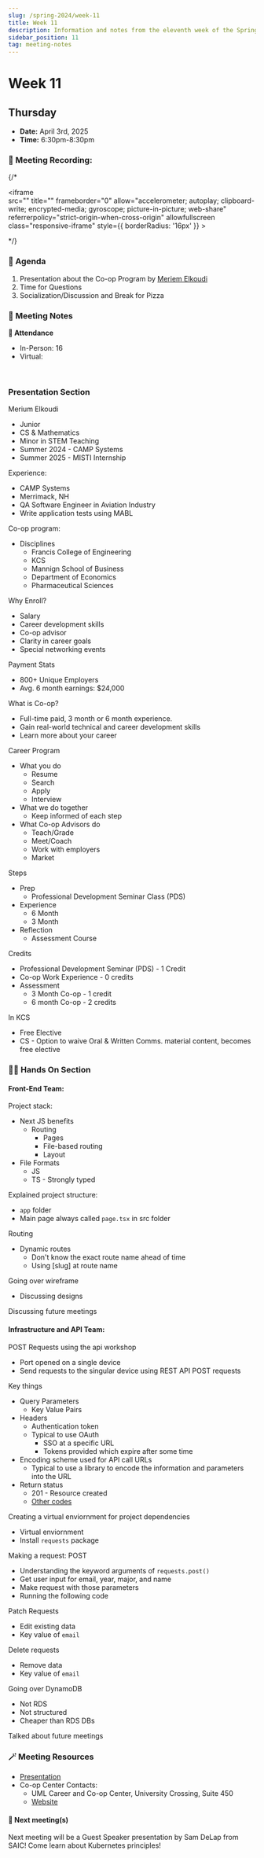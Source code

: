```yaml
---
slug: /spring-2024/week-11
title: Week 11
description: Information and notes from the eleventh week of the Spring 2025 semester for the UMass Lowell Cloud Computing Club. 
sidebar_position: 11
tag: meeting-notes
---
```


# Week 11

## Thursday

- **Date:** April 3rd, 2025
- **Time:** 6:30pm-8:30pm

### 🎥 Meeting Recording:
{/* <div class="iframe-container">
    <iframe  
        src="" 
        title="" 
        frameborder="0" 
        allow="accelerometer; autoplay; clipboard-write; encrypted-media; gyroscope; picture-in-picture; web-share" 
        referrerpolicy="strict-origin-when-cross-origin" 
        allowfullscreen
        class="responsive-iframe"
        style={{
            borderRadius: '16px'
        }}
    >
    </iframe>
</div> */}


### 🚩 Agenda
1. Presentation about the Co-op Program by [Meriem Elkoudi](https://www.linkedin.com/in/melkoudi/)
2. Time for Questions
3. Socialization/Discussion and Break for Pizza


### 📓 Meeting Notes

**📄 Attendance**
- In-Person: 16
- Virtual: 
<br/>

### Presentation Section

Merium Elkoudi
- Junior
- CS & Mathematics
- Minor in STEM Teaching
- Summer 2024 - CAMP Systems
- Summer 2025 - MISTI Internship

Experience:
- CAMP Systems
- Merrimack, NH
- QA Software Engineer in Aviation Industry
- Write application tests using MABL


Co-op program:
- Disciplines
    - Francis College of Engineering
    - KCS
    - Mannign School of Business
    - Department of Economics
    - Pharmaceutical Sciences


Why Enroll?
- Salary
- Career development skills
- Co-op advisor
- Clarity in career goals
- Special networking events

Payment Stats
- 800+ Unique Employers
- Avg. 6 month earnings: $24,000


What is Co-op?
- Full-time paid, 3 month or 6 month experience. 
- Gain real-world technical and career development skills
- Learn more about your career

Career Program
- What you do
    - Resume
    - Search
    - Apply
    - Interview
- What we do together
    - Keep informed of each step
- What Co-op Advisors do
    - Teach/Grade
    - Meet/Coach
    - Work with employers
    - Market

Steps
- Prep
    - Professional Development Seminar Class (PDS)
- Experience
    - 6 Month
    - 3 Month
- Reflection
    - Assessment Course

Credits
- Professional Development Seminar (PDS) - 1 Credit
- Co-op Work Experience - 0 credits
- Assessment
    - 3 Month Co-op - 1 credit
    - 6 month Co-op - 2 credits

In KCS
- Free Elective
- CS - Option to waive Oral & Written Comms. material content, becomes free elective

### 🧑‍💻 Hands On Section

#### Front-End Team:

Project stack:
- Next JS benefits
    - Routing
        - Pages
        - File-based routing
        - Layout
- File Formats
    - JS
    - TS - Strongly typed

Explained project structure:
- `app` folder
- Main page always called `page.tsx` in src folder

Routing
- Dynamic routes
    - Don't know the exact route name ahead of time
    - Using [slug] at route name

Going over wireframe
- Discussing designs

Discussing future meetings

#### Infrastructure and API Team:

POST Requests using the api workshop
- Port opened on a single device
- Send requests to the singular device using REST API POST requests

Key things
- Query Parameters
    - Key Value Pairs
- Headers
    - Authentication token
    - Typical to use OAuth
        - SSO at a specific URL
        - Tokens provided which expire after some time
- Encoding scheme used for API call URLs
    - Typical to use a library to encode the information and parameters into the URL
- Return status
    - 201 - Resource created
    - [Other codes](https://restfulapi.net/http-status-codes/)

Creating a virtual enviornment for project dependencies
- Virtual enviornment
- Install `requests` package

Making a request: POST
- Understanding the keyword arguments of `requests.post()`
- Get user input for email, year, major, and name
- Make request with those parameters
- Running the following code

Patch Requests
- Edit existing data
- Key value of `email`

Delete requests
- Remove data
- Key value of `email`

Going over DynamoDB
- Not RDS
- Not structured
- Cheaper than RDS DBs

Talked about future meetings

### 🪄 Meeting Resources
- [Presentation](https://studentuml-my.sharepoint.com/:p:/g/personal/meriem_elkoudi_student_uml_edu/Eda5tIAgLGJDmmGovQ2pzS0BO61Fc-lC2hRNAKzKRYKyRQ?e=ufsE1c&CID=ee6082b7-c861-a9c2-bb7b-d5e3ce6ea2e3&clickParams=eyJYLUFwcE5hbWUiOiJNaWNyb3NvZnQgT3V0bG9vayBXZWIgQXBwIiwiWC1BcHBWZXJzaW9uIjoiMjAyNTAzMjgwMDUuMTQiLCJPUyI6IldpbmRvd3MgMTAifQ%3D%3D)
- Co-op Center Contacts:
    - UML Career and Co-op Center, University Crossing, Suite 450
    - [Website](https://career.uml.edu/channels/undergraduate-coop/)

#### 🚀 Next meeting(s)

Next meeting will be a Guest Speaker presentation by Sam DeLap from SAIC! Come learn about Kubernetes principles!